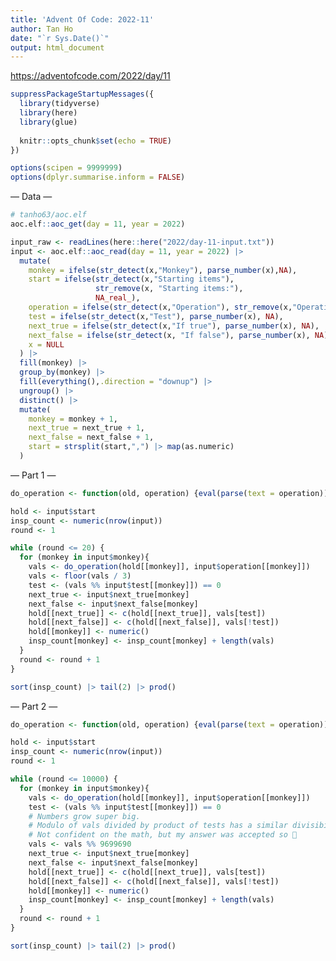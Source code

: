 ```yaml
---
title: 'Advent Of Code: 2022-11'
author: Tan Ho
date: "`r Sys.Date()`"
output: html_document
---
```


<https://adventofcode.com/2022/day/11>

```r
suppressPackageStartupMessages({
  library(tidyverse)
  library(here)
  library(glue)
  
  knitr::opts_chunk$set(echo = TRUE)
})

options(scipen = 9999999)
options(dplyr.summarise.inform = FALSE)
```

--- Data ---

```r
# tanho63/aoc.elf
aoc.elf::aoc_get(day = 11, year = 2022)
```

```r
input_raw <- readLines(here::here("2022/day-11-input.txt"))
input <- aoc.elf::aoc_read(day = 11, year = 2022) |> 
  mutate(
    monkey = ifelse(str_detect(x,"Monkey"), parse_number(x),NA),
    start = ifelse(str_detect(x,"Starting items"), 
                   str_remove(x, "Starting items:"), 
                   NA_real_),
    operation = ifelse(str_detect(x,"Operation"), str_remove(x,"Operation: "), NA),
    test = ifelse(str_detect(x,"Test"), parse_number(x), NA),
    next_true = ifelse(str_detect(x,"If true"), parse_number(x), NA),
    next_false = ifelse(str_detect(x, "If false"), parse_number(x), NA),
    x = NULL
  ) |> 
  fill(monkey) |> 
  group_by(monkey) |> 
  fill(everything(),.direction = "downup") |> 
  ungroup() |> 
  distinct() |> 
  mutate(
    monkey = monkey + 1, 
    next_true = next_true + 1, 
    next_false = next_false + 1,
    start = strsplit(start,",") |> map(as.numeric)
  )

```

--- Part 1 ---

```r
do_operation <- function(old, operation) {eval(parse(text = operation)); return(new)}

hold <- input$start
insp_count <- numeric(nrow(input))
round <- 1

while (round <= 20) {
  for (monkey in input$monkey){
    vals <- do_operation(hold[[monkey]], input$operation[[monkey]])
    vals <- floor(vals / 3)
    test <- (vals %% input$test[[monkey]]) == 0
    next_true <- input$next_true[monkey]
    next_false <- input$next_false[monkey]
    hold[[next_true]] <- c(hold[[next_true]], vals[test])
    hold[[next_false]] <- c(hold[[next_false]], vals[!test])
    hold[[monkey]] <- numeric()
    insp_count[monkey] <- insp_count[monkey] + length(vals)
  }
  round <- round + 1
}

sort(insp_count) |> tail(2) |> prod()

```

--- Part 2 ---

```r

do_operation <- function(old, operation) {eval(parse(text = operation)); return(new)}

hold <- input$start
insp_count <- numeric(nrow(input))
round <- 1

while (round <= 10000) {
  for (monkey in input$monkey){
    vals <- do_operation(hold[[monkey]], input$operation[[monkey]])
    test <- (vals %% input$test[[monkey]]) == 0
    # Numbers grow super big. 
    # Modulo of vals divided by product of tests has a similar divisibility? 
    # Not confident on the math, but my answer was accepted so 🤷
    vals <- vals %% 9699690
    next_true <- input$next_true[monkey]
    next_false <- input$next_false[monkey]
    hold[[next_true]] <- c(hold[[next_true]], vals[test])
    hold[[next_false]] <- c(hold[[next_false]], vals[!test])
    hold[[monkey]] <- numeric()
    insp_count[monkey] <- insp_count[monkey] + length(vals)
  }
  round <- round + 1
}

sort(insp_count) |> tail(2) |> prod()

```

